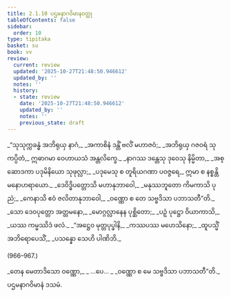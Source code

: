```yaml
---
title: 2.1.10 ပဌမနာဂဝိမာနဝတ္ထု
tableOfContents: false
sidebar:
  order: 10
type: tipitaka
basket: su
book: vv
review:
  current: review
  updated: '2025-10-27T21:48:50.946612'
  updated_by: ''
  notes: ''
  history:
  - state: review
    date: '2025-10-27T21:48:50.946612'
    updated_by: ''
    notes: ''
    previous_state: draft
---
```



<ReviewStatus review={frontmatter.review} showDetails={true} />

<HypothesisAnnotation frontmatter={frontmatter} />

<DynamicBreadcrumb />

<Division number="961" book="vv" e="ch" v="19" p="85">

<Paragraph number="804" type="verses" book="vv">
_“သုသုက္ကခန္ဓံ အဘိရုယှ နာဂံ,_  
_အကာစိနံ ဒန္တိံ ဗလိံ မဟာဇဝံ;_  
_အဘိရုယှ ဂဇဝရံ သုကပ္ပိတံ,_  
ဣဓာဂမာ ဝေဟာယသံ အန္တလိက္ခေ._  

</Paragraph>

</Division>
<Division number="962" book="vv" e="ch" v="19" p="85">

<Paragraph number="805" type="verses" book="vv">
_နာဂဿ ဒန္တေသု ဒုဝေသု နိမ္မိတာ,_  
_အစ္ဆောဒကာ ပဒုမိနိယော သုဖုလ္လာ;_  
_ပဒုမေသု စ တူရိယဂဏာ ပဝဇ္ဇရေ,_  
ဣမာ စ နစ္စန္တိ မနောဟရာယော._  

</Paragraph>

</Division>
<Division number="963" book="vv" e="ch" v="19" p="85">

<Paragraph number="806" type="verses" book="vv">
_ဒေဝိဒ္ဓိပတ္တောသိ မဟာနုဘာဝေါ,_  
_မနုဿဘူတော ကိမကာသိ ပုညံ;_  
_ကေနာသိ ဧဝံ ဇလိတာနုဘာဝေါ,_  
_ဝဏ္ဏော စ တေ သဗ္ဗဒိသာ ပဘာသတီ”တိ._  

</Paragraph>

</Division>
<Division number="964" book="vv" e="ch" v="19" p="85">

<Paragraph number="807" type="verses" book="vv">
_သော ဒေဝပုတ္တော အတ္တမနော,_  
_မောဂ္ဂလ္လာနေန ပုစ္ဆိတော;_  
_ပဉှံ ပုဋ္ဌော ဝိယာကာသိ,_  
_ယဿ ကမ္မဿိဒံ ဖလံ._  

</Paragraph>

</Division>
<Division number="965" book="vv" e="ch" v="19" p="85">

<Paragraph number="808" type="verses" book="vv">
_“အဋ္ဌေဝ မုတ္တပုပ္ဖါနိ,_  
_ကဿပဿ မဟေသိနော;_  
_ထူပသ္မိံ အဘိရောပေသိံ,_  
_ပသန္နော သေဟိ ပါဏိဘိ._  


(966–967.)
</Paragraph>

<Paragraph number="809" type="verses" book="vv">
_တေန မေတာဒိသော ဝဏ္ဏော,_  
_ …ပေ… _  
_ဝဏ္ဏော စ မေ သဗ္ဗဒိသာ ပဘာသတီ”တိ._  


</Paragraph>
</Division>

<Paragraph number="810" type="center" book="vv">
ပဌမနာဂဝိမာနံ ဒသမံ.
</Paragraph>